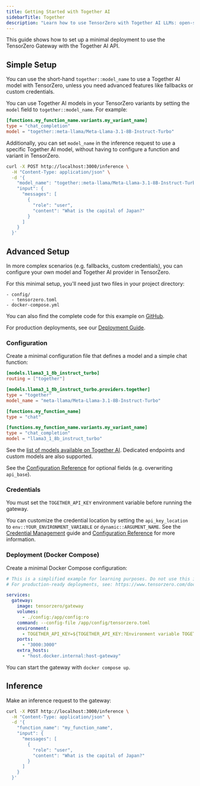 ```yaml
---
title: Getting Started with Together AI
sidebarTitle: Together
description: "Learn how to use TensorZero with Together AI LLMs: open-source gateway, observability, optimization, evaluations, and experimentation."
---
```



This guide shows how to set up a minimal deployment to use the TensorZero Gateway with the Together AI API.

## Simple Setup

You can use the short-hand `together::model_name` to use a Together AI model with TensorZero, unless you need advanced features like fallbacks or custom credentials.

You can use Together AI models in your TensorZero variants by setting the `model` field to `together::model_name`.
For example:

```toml {3}
[functions.my_function_name.variants.my_variant_name]
type = "chat_completion"
model = "together::meta-llama/Meta-Llama-3.1-8B-Instruct-Turbo"
```

Additionally, you can set `model_name` in the inference request to use a specific Together AI model, without having to configure a function and variant in TensorZero.

```bash {4}
curl -X POST http://localhost:3000/inference \
  -H "Content-Type: application/json" \
  -d '{
    "model_name": "together::meta-llama/Meta-Llama-3.1-8B-Instruct-Turbo",
    "input": {
      "messages": [
        {
          "role": "user",
          "content": "What is the capital of Japan?"
        }
      ]
    }
  }'
```

## Advanced Setup

In more complex scenarios (e.g. fallbacks, custom credentials), you can configure your own model and Together AI provider in TensorZero.

For this minimal setup, you'll need just two files in your project directory:

```
- config/
  - tensorzero.toml
- docker-compose.yml
```

<Tip>

You can also find the complete code for this example on [GitHub](https://github.com/tensorzero/tensorzero/tree/main/examples/guides/providers/together).

</Tip>

For production deployments, see our [Deployment Guide](/docs/gateway/deployment/).

### Configuration

Create a minimal configuration file that defines a model and a simple chat function:

```toml title="config/tensorzero.toml"
[models.llama3_1_8b_instruct_turbo]
routing = ["together"]

[models.llama3_1_8b_instruct_turbo.providers.together]
type = "together"
model_name = "meta-llama/Meta-Llama-3.1-8B-Instruct-Turbo"

[functions.my_function_name]
type = "chat"

[functions.my_function_name.variants.my_variant_name]
type = "chat_completion"
model = "llama3_1_8b_instruct_turbo"
```

See the [list of models available on Together AI](https://docs.together.ai/docs/serverless-models).
Dedicated endpoints and custom models are also supported.

See the [Configuration Reference](/docs/gateway/configuration-reference/) for optional fields (e.g. overwriting `api_base`).

### Credentials

You must set the `TOGETHER_API_KEY` environment variable before running the gateway.

You can customize the credential location by setting the `api_key_location` to `env::YOUR_ENVIRONMENT_VARIABLE` or `dynamic::ARGUMENT_NAME`.
See the [Credential Management](/docs/gateway/guides/credential-management/) guide and [Configuration Reference](/docs/gateway/configuration-reference/) for more information.

### Deployment (Docker Compose)

Create a minimal Docker Compose configuration:

```yaml title="docker-compose.yml"
# This is a simplified example for learning purposes. Do not use this in production.
# For production-ready deployments, see: https://www.tensorzero.com/docs/gateway/deployment

services:
  gateway:
    image: tensorzero/gateway
    volumes:
      - ./config:/app/config:ro
    command: --config-file /app/config/tensorzero.toml
    environment:
      - TOGETHER_API_KEY=${TOGETHER_API_KEY:?Environment variable TOGETHER_API_KEY must be set.}
    ports:
      - "3000:3000"
    extra_hosts:
      - "host.docker.internal:host-gateway"
```

You can start the gateway with `docker compose up`.

## Inference

Make an inference request to the gateway:

```bash
curl -X POST http://localhost:3000/inference \
  -H "Content-Type: application/json" \
  -d '{
    "function_name": "my_function_name",
    "input": {
      "messages": [
        {
          "role": "user",
          "content": "What is the capital of Japan?"
        }
      ]
    }
  }'
```
